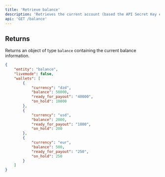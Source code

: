 ```yaml
---
title: 'Retrieve balance'
description: 'Retrieves the current account (based the API Secret Key employed in the request) balance for the three wallets (DZD, EUR, and USD).'
api: 'GET /balance'
---
```


## Returns
Returns an object of type `balance` containing the current balance information.

<ResponseExample>

```json The Balance Object
{
    "entity": "balance",
    "livemode": false,
    "wallets": [
        {
            "currency": "dzd",
            "balance": 50000,
            "ready_for_payout": "40000",
            "on_hold": 10000
        },
        {
            "currency": "usd",
            "balance": 2000,
            "ready_for_payout": "1800",
            "on_hold": 200
        },
        {
            "currency": "eur",
            "balance": 500,
            "ready_for_payout": "250",
            "on_hold": 250
        }
    ]
}
```

</ResponseExample>